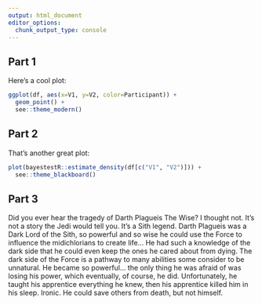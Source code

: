 ```yaml
---
output: html_document
editor_options: 
  chunk_output_type: console
---
```


## Part 1

Here's a cool plot:

```r
ggplot(df, aes(x=V1, y=V2, color=Participant)) + 
  geom_point() +
  see::theme_modern()
```



## Part 2

That's another great plot:


```r
plot(bayestestR::estimate_density(df[c("V1", "V2")])) +
  see::theme_blackboard()
```

## Part 3

Did you ever hear the tragedy of Darth Plagueis The Wise? I thought not. It's not a story the Jedi would tell you. It's a Sith legend. Darth Plagueis was a Dark Lord of the Sith, so powerful and so wise he could use the Force to influence the midichlorians to create life... He had such a knowledge of the dark side that he could even keep the ones he cared about from dying. The dark side of the Force is a pathway to many abilities some consider to be unnatural. He became so powerful... the only thing he was afraid of was losing his power, which eventually, of course, he did. Unfortunately, he taught his apprentice everything he knew, then his apprentice killed him in his sleep. Ironic. He could save others from death, but not himself.
